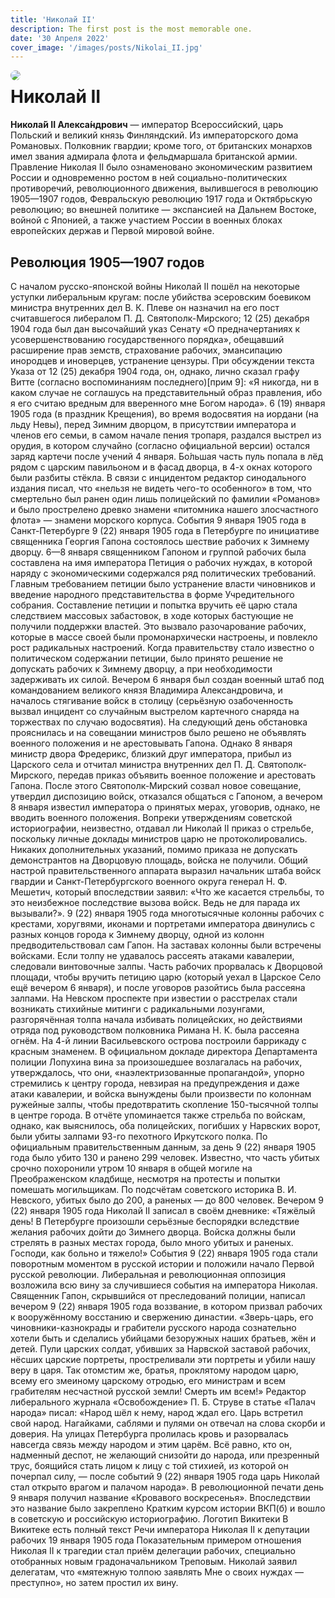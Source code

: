 ```yaml
---
title: 'Николай II'
description: The first post is the most memorable one.
date: '30 Апреля 2022'
cover_image: '/images/posts/Nikolai_II.jpg'
---
```


<img style="float: left; border-radius: 1rem; margin-right: 1rem" src="/images/posts/Nikolai_II.jpg">

# Николай II

**Никола́й II Алекса́ндрович** — император
Всероссийский, царь Польский и великий князь
Финляндский. Из императорского дома Романовых. Полковник
гвардии; кроме того, от британских монархов имел звания
адмирала флота и фельдмаршала британской армии.
Правление Николая II было ознаменовано экономическим
развитием России и одновременно ростом в ней
социально-политических противоречий, революционного
движения, вылившегося в революцию 1905—1907 годов,
Февральскую революцию 1917 года и Октябрьскую революцию;
во внешней политике — экспансией на Дальнем Востоке,
войной с Японией, а также участием России в военных
блоках европейских держав и Первой мировой войне.

## Революция 1905—1907 годов

С началом русско-японской войны Николай II пошёл на
некоторые уступки либеральным кругам: после убийства
эсеровским боевиком министра внутренних дел В. К. Плеве
он назначил на его пост считавшегося либералом П. Д.
Святополк-Мирского; 12 (25) декабря 1904 года был дан
высочайший указ Сенату «О предначертаниях к
усовершенствованию государственного порядка», обещавший
расширение прав земств, страхование рабочих, эмансипацию
инородцев и иноверцев, устранение цензуры. При
обсуждении текста Указа от 12 (25) декабря 1904 года,
он, однако, лично сказал графу Витте (согласно
воспоминаниям последнего)[прим 9]: «Я никогда, ни в
каком случае не соглашусь на представительный образ
правления, ибо я его считаю вредным для вверенного мне
Богом народа». 6 (19) января 1905 года (в праздник
Крещения), во время водосвятия на иордани (на льду
Невы), перед Зимним дворцом, в присутствии императора и
членов его семьи, в самом начале пения тропаря, раздался
выстрел из орудия, в котором случайно (согласно
официальной версии) остался заряд картечи после учений 4
января. Бо́льшая часть пуль попала в лёд рядом с царским
павильоном и в фасад дворца, в 4-х окнах которого были
разбиты стёкла. В связи с инцидентом редактор
синодального издания писал, что «нельзя не видеть
чего-то особенного» в том, что смертельно был ранен один
лишь полицейский по фамилии «Романов» и было прострелено
древко знамени «питомника нашего злосчастного флота» —
знамени морского корпуса.
События 9 января 1905 года в Санкт-Петербурге
9 (22) января 1905 года в Петербурге по инициативе
священника Георгия Гапона состоялось шествие рабочих к
Зимнему дворцу. 6—8 января священником Гапоном и группой
рабочих была составлена на имя императора Петиция о
рабочих нуждах, в которой наряду с экономическими
содержался ряд политических требований. Главным
требованием петиции было устранение власти чиновников и
введение народного представительства в форме
Учредительного собрания. Составление петиции и
попытка вручить её царю стала следствием массовых
забастовок, в ходе которых бастующие не получили
поддержки властей. Это вызвало разочарование рабочих,
которые в массе своей были промонархически настроены, и
повлекло рост радикальных настроений. Когда
правительству стало известно о политическом содержании
петиции, было принято решение не допускать рабочих к
Зимнему дворцу, а при необходимости задерживать их
силой. Вечером 6 января был создан военный штаб
под командованием великого князя Владимира
Александровича, и началось стягивание войск в столицу
(серьёзную озабоченность вызвал инцидент со случайным
выстрелом картечного снаряда на торжествах по случаю
водосвятия). На следующий день обстановка прояснилась и
на совещании министров было решено не объявлять военного
положения и не арестовывать Гапона. Однако 8 января
министр двора Фредерикс, близкий друг императора, прибыл
из Царского села и отчитал министра внутренних дел П. Д.
Святополк-Мирского, передав приказ объявить военное
положение и арестовать Гапона. После этого
Святополк-Мирский созвал новое совещание, утвердил
диспозицию войск, отказался общаться с Гапоном, а
вечером 8 января известил императора о принятых
мерах, уговорив, однако, не вводить военного
положения. Вопреки утверждениям советской
историографии, неизвестно, отдавал ли Николай II приказ
о стрельбе, поскольку личные доклады министров царю не
протоколировались. Никаких дополнительных указаний,
помимо приказа не допускать демонстрантов на Дворцовую
площадь, войска не получили. Общий настрой
правительственного аппарата выразил начальник штаба
войск гвардии и Санкт-Петербургского военного округа
генерал Н. Ф. Мешетич, который впоследствии заявил: «Что
же касается стрельбы, то это неизбежное последствие
вызова войск. Ведь не для парада их вызывали?». 9
(22) января 1905 года многотысячные колонны рабочих с
крестами, хоругвями, иконами и портретами императора
двинулись с разных концов города к Зимнему дворцу, одной
из колонн предводительствовал сам Гапон. На заставах
колонны были встречены войсками. Если толпу не удавалось
рассеять атаками кавалерии, следовали винтовочные залпы.
Часть рабочих прорвалась к Дворцовой площади, чтобы
вручить петицию царю (который уехал в Царское Cело ещё
вечером 6 января), и после уговоров разойтись была
рассеяна залпами. На Невском проспекте при известии о
расстрелах стали возникать стихийные митинги с
радикальными лозунгами, разгорячённая толпа начала
избивать полицейских, но действиями отряда под
руководством полковника Римана Н. К. была рассеяна
огнём. На 4-й линии Васильевского острова построили
баррикаду с красным знаменем. В официальном докладе
директора Департамента полиции Лопухина вина за
произошедшее возлагалась на рабочих, утверждалось, что
они, «наэлектризованные пропагандой», упорно стремились
к центру города, невзирая на предупреждения и даже атаки
кавалерии, и войска вынуждены были произвести по
колоннам ружейные залпы, чтобы предотвратить
скопление 150-тысячной толпы в центре города. В
отчёте упоминается также стрельба по войскам, однако,
как выяснилось, оба полицейских, погибших у Нарвских
ворот, были убиты залпами 93-го пехотного Иркутского
полка. По официальным правительственным данным,
за день 9 (22) января 1905 года было убито 130 и ранено
299 человек. Известно, что часть убитых срочно
похоронили утром 10 января в общей могиле на
Преображенском кладбище, несмотря на протесты и попытки
помешать могильщикам. По подсчётам советского
историка В. И. Невского, убитых было до 200, а раненых —
до 800 человек. Вечером 9 (22) января 1905 года
Николай II записал в своём дневнике: «Тяжёлый день! В
Петербурге произошли серьёзные беспорядки вследствие
желания рабочих дойти до Зимнего дворца. Войска должны
были стрелять в разных местах города, было много убитых
и раненых. Господи, как больно и тяжело!» События 9
(22) января 1905 года стали поворотным моментом в
русской истории и положили начало Первой русской
революции. Либеральная и революционная оппозиция
возложила всю вину за случившиеся события на императора
Николая. Священник Гапон, скрывшийся от преследований
полиции, написал вечером 9 (22) января 1905 года
воззвание, в котором призвал рабочих к вооружённому
восстанию и свержению династии. «Зверь-царь, его
чиновники-казнокрады и грабители русского народа
сознательно хотели быть и сделались убийцами безоружных
наших братьев, жён и детей. Пули царских солдат, убивших
за Нарвской заставой рабочих, нёсших царские портреты,
простреливали эти портреты и убили нашу веру в царя. Так
отомстим же, братья, проклятому народом царю, всему его
змеиному царскому отродью, его министрам и всем
грабителям несчастной русской земли! Смерть им
всем!» Редактор либерального журнала «Освобождение»
П. Б. Струве в статье «Палач народа» писал: «Народ шёл к
нему, народ ждал его. Царь встретил свой народ.
Нагайками, саблями и пулями он отвечал на слова скорби и
доверия. На улицах Петербурга пролилась кровь и
разорвалась навсегда связь между народом и этим царём.
Всё равно, кто он, надменный деспот, не желающий
снизойти до народа, или презренный трус, боящийся стать
лицом к лицу с той стихией, из которой он почерпал силу,
— после событий 9 (22) января 1905 года царь Николай
стал открыто врагом и палачом народа». В
революционной печати день 9 января получил название
«Кровавого воскресенья». Впоследствии это название
было закреплено Кратким курсом истории ВКП(б) и
вошло в советскую и российскую историографию. Логотип
Викитеки В Викитеке есть полный текст Речи императора
Николая II к депутации рабочих 19 января 1905 года
Показательным примером отношения Николая II к
трагедии стал приём делегации рабочих, специально
отобранных новым градоначальником Треповым. Николай
заявил делегатам, что «мятежную толпою заявлять Мне о
своих нуждах — преступно», но затем простил их вину.
